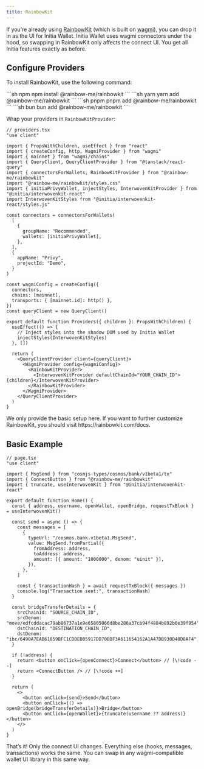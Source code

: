 ```yaml
---
title: RainbowKit
---
```


If you’re already using [RainbowKit](https://rainbowkit.com/) (which is built on [wagmi](https://wagmi.sh/)), you can drop it in as the UI for Initia Wallet. Initia Wallet uses wagmi connectors under the hood, so swapping in RainbowKit only affects the connect UI. You get all Initia features exactly as before.

## Configure Providers

To install RainbowKit, use the following command:

<Tabs>
  <Tab title="npm">
  ```sh npm
  npm install @rainbow-me/rainbowkit
  ```
  </Tab>
  <Tab title="yarn">
  ```sh yarn
  yarn add @rainbow-me/rainbowkit
  ```
  </Tab>
  <Tab title="pnpm">
  ```sh pnpm
  pnpm add @rainbow-me/rainbowkit
  ```
  </Tab>
  <Tab title="bun">
  ```sh bun
  bun add @rainbow-me/rainbowkit
  ```
  </Tab>
</Tabs>

Wrap your providers in `RainbowKitProvider`:

```tsx
// providers.tsx
"use client"

import { PropsWithChildren, useEffect } from "react"
import { createConfig, http, WagmiProvider } from "wagmi"
import { mainnet } from "wagmi/chains"
import { QueryClient, QueryClientProvider } from "@tanstack/react-query"
import { connectorsForWallets, RainbowKitProvider } from "@rainbow-me/rainbowkit"
import "@rainbow-me/rainbowkit/styles.css"
import { initiaPrivyWallet, injectStyles, InterwovenKitProvider } from "@initia/interwovenkit-react"
import InterwovenKitStyles from "@initia/interwovenkit-react/styles.js"

const connectors = connectorsForWallets(
  [
    {
      groupName: "Recommended",
      wallets: [initiaPrivyWallet],
    },
  ],
  {
    appName: "Privy",
    projectId: "Demo",
  }
)

const wagmiConfig = createConfig({
  connectors,
  chains: [mainnet],
  transports: { [mainnet.id]: http() },
})
const queryClient = new QueryClient()

export default function Providers({ children }: PropsWithChildren) {
  useEffect(() => {
    // Inject styles into the shadow DOM used by Initia Wallet
    injectStyles(InterwovenKitStyles)
  }, [])

  return (
    <QueryClientProvider client={queryClient}>
      <WagmiProvider config={wagmiConfig}>
        <RainbowKitProvider>
          <InterwovenKitProvider defaultChainId="YOUR_CHAIN_ID">{children}</InterwovenKitProvider>
        </RainbowKitProvider>
      </WagmiProvider>
    </QueryClientProvider>
  )
}

```

<Info>
  We only provide the basic setup here. If you want to further customize RainbowKit, you should visit https://rainbowkit.com/docs.
</Info>

## Basic Example

```tsx
// page.tsx
"use client"

import { MsgSend } from "cosmjs-types/cosmos/bank/v1beta1/tx"
import { ConnectButton } from "@rainbow-me/rainbowkit"
import { truncate, useInterwovenKit } from "@initia/interwovenkit-react"

export default function Home() {
  const { address, username, openWallet, openBridge, requestTxBlock } = useInterwovenKit()

  const send = async () => {
    const messages = [
      {
        typeUrl: "/cosmos.bank.v1beta1.MsgSend",
        value: MsgSend.fromPartial({
          fromAddress: address,
          toAddress: address,
          amount: [{ amount: "1000000", denom: "uinit" }],
        }),
      },
    ]

    const { transactionHash } = await requestTxBlock({ messages })
    console.log("Transaction sent:", transactionHash)
  }

  const bridgeTransferDetails = {
    srcChainId: "SOURCE_CHAIN_ID",
    srcDenom: "move/edfcddacac79ab86737a1e9e65805066d8be286a37cb94f4884b892b0e39f954",
    dstChainId: "DESTINATION_CHAIN_ID",
    dstDenom: "ibc/6490A7EAB61059BFC1CDDEB05917DD70BDF3A611654162A1A47DB930D40D8AF4",
  }

  if (!address) {
    return <button onClick={openConnect}>Connect</button> // [\!code --]
    return <ConnectButton /> // [\!code ++]
  }

  return (
    <>
      <button onClick={send}>Send</button>
      <button onClick={() => openBridge(bridgeTransferDetails)}>Bridge</button>
      <button onClick={openWallet}>{truncate(username ?? address)}</button>
    </>
  )
}
```

That’s it! Only the connect UI changes. Everything else (hooks, messages, transactions) works the same. You can swap in any wagmi-compatible wallet UI library in this same way.